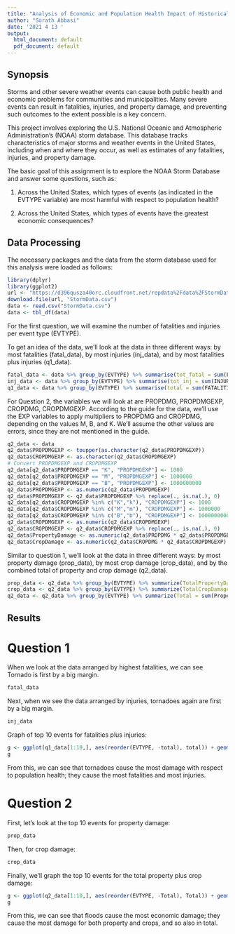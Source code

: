 ---
title: "Analysis of Economic and Population Health Impact of Historical Storm Events"
author: "Sorath Abbasi"
date: '2021 4 13 '
output:
  html_document: default
  pdf_document: default
---

## Synopsis

Storms and other severe weather events can cause both public health and economic problems for communities and municipalities. Many severe events can result in fatalities, injuries, and property damage, and preventing such outcomes to the extent possible is a key concern.

This project involves exploring the U.S. National Oceanic and Atmospheric Administration's (NOAA) storm database. This database tracks characteristics of major storms and weather events in the United States, including when and where they occur, as well as estimates of any fatalities, injuries, and property damage.

The basic goal of this assignment is to explore the NOAA Storm Database and answer some questions, such as:

1. Across the United States, which types of events (as indicated in the \color{red}{\verb|EVTYPE|}EVTYPE variable) are most harmful with respect to population health?

2. Across the United States, which types of events have the greatest economic consequences?

## Data Processing

The necessary packages and the data from the storm database used for this analysis were loaded as follows:

```{r}
library(dplyr)
library(ggplot2)
url <- "https://d396qusza40orc.cloudfront.net/repdata%2Fdata%2FStormData.csv.bz2"
download.file(url, "StormData.csv")
data <- read.csv("StormData.csv")
data <- tbl_df(data)
```

For the first question, we will examine the number of fatalities and injuries per event type (EVTYPE).

To get an idea of the data, we'll look at the data in three different ways: by most fatalities (fatal_data), by most injuries (inj_data), and by most fatalities plus injuries (q1_data).

```{r}
fatal_data <- data %>% group_by(EVTYPE) %>% summarise(tot_fatal = sum(FATALITIES)) %>% arrange(desc(tot_fatal))
inj_data <- data %>% group_by(EVTYPE) %>% summarise(tot_inj = sum(INJURIES)) %>% arrange(desc(tot_inj))
q1_data <- data %>% group_by(EVTYPE) %>% summarise(total = sum(FATALITIES) + sum(INJURIES)) %>% arrange(desc(total))
```

For Question 2, the variables we will look at are PROPDMG, PROPDMGEXP, CROPDMG, CROPDMGEXP. According to the guide for the data, we'll use the EXP variables to apply multipliers to PROPDMG and CROPDMG, depending on the values M, B, and K. We'll assume the other values are errors, since they are not mentioned in the guide.

```{r}
q2_data <- data
q2_data$PROPDMGEXP <- toupper(as.character(q2_data$PROPDMGEXP))
q2_data$CROPDMGEXP <- as.character(q2_data$CROPDMGEXP)
# Convert PROPDMGEXP and CROPDMGEXP
q2_data[q2_data$PROPDMGEXP == "K", "PROPDMGEXP"] <- 1000
q2_data[q2_data$PROPDMGEXP == "M", "PROPDMGEXP"] <- 1000000
q2_data[q2_data$PROPDMGEXP == "B", "PROPDMGEXP"] <- 1000000000
q2_data$PROPDMGEXP <- as.numeric(q2_data$PROPDMGEXP)
q2_data$PROPDMGEXP <- q2_data$PROPDMGEXP %>% replace(., is.na(.), 0)
q2_data[q2_data$CROPDMGEXP %in% c("K","k"), "CROPDMGEXP"] <- 1000
q2_data[q2_data$CROPDMGEXP %in% c("M","m"), "CROPDMGEXP"] <- 1000000
q2_data[q2_data$CROPDMGEXP %in% c("B","b"), "CROPDMGEXP"] <- 1000000000
q2_data$CROPDMGEXP <- as.numeric(q2_data$CROPDMGEXP)
q2_data$CROPDMGEXP <- q2_data$CROPDMGEXP %>% replace(., is.na(.), 0)
q2_data$PropertyDamage <- as.numeric(q2_data$PROPDMG * q2_data$PROPDMGEXP)
q2_data$CropDamage <- as.numeric(q2_data$CROPDMG * q2_data$CROPDMGEXP)
```

Similar to question 1, we'll look at the data in three different ways: by most property damage (prop_data), by most crop damage (crop_data), and by the combined total of property and crop damage (q2_data).

```{r}
prop_data <- q2_data %>% group_by(EVTYPE) %>% summarize(TotalPropertyDamage = sum(PropertyDamage)) %>% arrange(desc(TotalPropertyDamage)) 
crop_data <- q2_data %>% group_by(EVTYPE) %>% summarize(TotalCropDamage = sum(CropDamage)) %>% arrange(desc(TotalCropDamage))
q2_data <- q2_data %>% group_by(EVTYPE) %>% summarize(Total = sum(PropertyDamage) + sum(CropDamage)) %>% arrange(desc(Total))
```

## Results

# Question 1

When we look at the data arranged by highest fatalities, we can see Tornado is first by a big margin. 
```{r}
fatal_data
```

Next, when we see the data arranged by injuries, tornadoes again are first by a big margin.
```{r}
inj_data
```

Graph of top 10 events for fatalities plus injuries:
```{r}
g <- ggplot(q1_data[1:10,], aes(reorder(EVTYPE, -total), total)) + geom_bar(stat="identity") +  theme(axis.text.x = element_text(angle = 90)) + xlab("Event Type") + ylab("Number of Fatalities and Injuries") + ggtitle("Fatalities and Injuries by Event Type")
g
```

From this, we can see that tornadoes cause the most damage with respect to population health; they cause the most fatalities and most injuries.

# Question 2

First, let's look at the top 10 events for property damage:
```{r}
prop_data
```

Then, for crop damage:
```{r}
crop_data
```

Finally, we'll graph the top 10 events for the total property plus crop damage:

```{r}
g <- ggplot(q2_data[1:10,], aes(reorder(EVTYPE, -Total), Total)) + geom_bar(stat="identity") +  theme(axis.text.x = element_text(angle = 90)) + xlab("Event Type") + ylab("Total Property and Crop Damage") + ggtitle("Property and Crop Damage ($) by Event Type")
g
```

From this, we can see that floods cause the most economic damage; they cause the most damage for both property and crops, and so also in total. 
